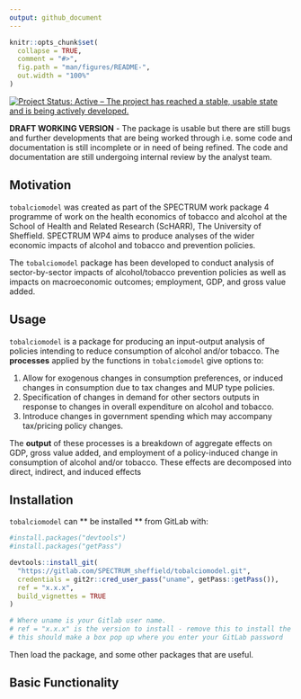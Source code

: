 ```yaml
---
output: github_document
---
```


<!-- README.md is generated from README.Rmd. Please edit that file -->

```r
knitr::opts_chunk$set(
  collapse = TRUE,
  comment = "#>",
  fig.path = "man/figures/README-",
  out.width = "100%"
)
```
[![Project Status: Active – The project has reached a stable, usable
state and is being actively
developed.](https://www.repostatus.org/badges/latest/active.svg)](https://www.repostatus.org/#active)

**DRAFT WORKING VERSION** - The package is usable but there are still
bugs and further developments that are being worked through i.e. some
code and documentation is still incomplete or in need of being refined.
The code and documentation are still undergoing internal review by the
analyst team.

## Motivation

`tobalciomodel` was created as part of the SPECTRUM work package 4 programme of work on the health economics of tobacco and alcohol at the School of Health and Related Research (ScHARR), The University of Sheffield. SPECTRUM WP4 aims to produce analyses of the wider economic impacts of alcohol and tobacco and prevention policies.

The `tobalciomodel` package has been developed to conduct analysis of sector-by-sector impacts of alcohol/tobacco prevention policies as well as impacts on macroeconomic outcomes; employment, GDP, and gross value added.

## Usage

`tobalciomodel` is a package for producing an input-output analysis of policies intending to reduce consumption of alcohol and/or tobacco. The **processes** applied by the functions in `tobalciomodel` give options
to:

1.  Allow for exogenous changes in consumption preferences, or induced     changes in consumption due to tax changes and MUP type policies.  
2.  Specification of changes in demand for other sectors outputs in response to changes in overall expenditure on alcohol and tobacco.  
3.  Introduce changes in government spending which may accompany tax/pricing policy changes.  

The **output** of these processes is a breakdown of aggregate effects on GDP, gross value added, and employment of a policy-induced change in consumption of alcohol and/or tobacco. These effects are decomposed into direct, indirect, and induced effects

## Installation

`tobalciomodel` can ** be installed ** from GitLab with:

``` r
#install.packages("devtools")
#install.packages("getPass")

devtools::install_git(
  "https://gitlab.com/SPECTRUM_sheffield/tobalciomodel.git", 
  credentials = git2r::cred_user_pass("uname", getPass::getPass()),
  ref = "x.x.x",
  build_vignettes = TRUE
)

# Where uname is your Gitlab user name.
# ref = "x.x.x" is the version to install - remove this to install the latest version
# this should make a box pop up where you enter your GitLab password
```

Then load the package, and some other packages that are useful. 

## Basic Functionality

